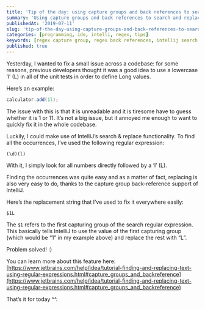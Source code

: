 ```yaml
---
title: 'Tip of the day: using capture groups and back references to search and replace in IntelliJ'
summary: 'Using capture groups and back references to search and replace in IntelliJ'
publishedAt: '2019-07-11'
slug: 'tip-of-the-day-using-capture-groups-and-back-references-to-search-and-replace-in-intellij'
categories: [programming, ide, intelli, regex, tips]
keywords: [regex capture group, regex back references, intellij search and replace, programming, ide, intellij, regex, tips]
published: true
---
```


Yesterday, I wanted to fix a small issue across a codebase: for some reasons, previous developers thought it was a good idea to use a lowercase ‘l’ (L) in all of the unit tests in order to define Long values.

Here’s an example:

```java
calculator.add(1l);
```

The issue with this is that it is unreadable and it is tiresome have to guess whether it is 1 or 11. It’s not a big issue, but it annoyed me enough to want to quickly fix it in the whole codebase.

Luckily, I could make use of IntelliJ’s search & replace functionality. To find all the occurrences, I’ve used the following regular expression:

```regex
(\d)(l)
```

With it, I simply look for all numbers directly followed by a ‘l’ (L).

Finding the occurrences was quite easy and as a matter of fact, replacing is also very easy to do, thanks to the capture group back-reference support of IntelliJ.

Here’s the replacement string that I’ve used to fix it everywhere easily:

```
$1L
```

The `$1` refers to the first capturing group of the search regular expression. This basically tells IntelliJ to use the value of the first capturing group (which would be “1” in my example above) and replace the rest with “L”.

Problem solved! :)

You can learn more about this feature here: [https://www.jetbrains.com/help/idea/tutorial-finding-and-replacing-text-using-regular-expressions.html#capture_groups_and_backreference](https://www.jetbrains.com/help/idea/tutorial-finding-and-replacing-text-using-regular-expressions.html#capture_groups_and_backreference)

That’s it for today ^^.

<BlogPostSignature />
